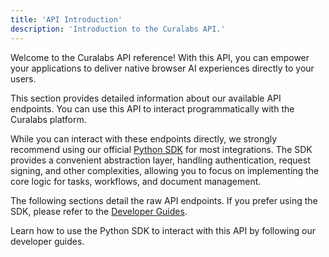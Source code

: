 ```yaml
---
title: 'API Introduction'
description: 'Introduction to the Curalabs API.'
---
```


Welcome to the Curalabs API reference! With this API, you can empower your applications to deliver native browser AI experiences directly to your users.

This section provides detailed information about our available API endpoints. You can use this API to interact programmatically with the Curalabs platform.

While you can interact with these endpoints directly, we strongly recommend using our official [Python SDK](/developer/sdk-setup) for most integrations. The SDK provides a convenient abstraction layer, handling authentication, request signing, and other complexities, allowing you to focus on implementing the core logic for tasks, workflows, and document management.

The following sections detail the raw API endpoints. If you prefer using the SDK, please refer to the [Developer Guides](/developer/overview).

<CardGroup cols={1}>
  <Card
    title="Developer Guides & SDK"
    icon="book-open"
    href="/developer/overview"
  >
    Learn how to use the Python SDK to interact with this API by following our developer guides.
  </Card>
</CardGroup>

